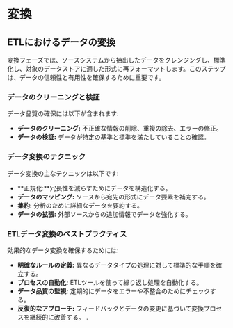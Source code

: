 # 変換

## ETLにおけるデータの変換

変換フェーズでは、ソースシステムから抽出したデータをクレンジングし、標準化し、対象のデータストアに適した形式に再フォーマットします。このステップは、データの信頼性と有用性を確保するために重要です。

### データのクリーニングと検証

データ品質の確保には以下が含まれます:

- **データのクリーニング:** 不正確な情報の削除、重複の除去、エラーの修正。
- **データの検証:** データが特定の基準と標準を満たしていることの確認。

### データ変換のテクニック

データ変換の主なテクニックは以下です:

- **正規化:**冗長性を減らすためにデータを構造化する。
- **データのマッピング:** ソースから宛先の形式にデータ要素を補完する。
- **集約:** 分析のために詳細なデータを要約する。
- **データの拡張:** 外部ソースからの追加情報でデータを強化する。

### ETLデータ変換のベストプラクティス

効果的なデータ変換を確保するためには:

- **明確なルールの定義:** 異なるデータタイプの処理に対して標準的な手順を確立する。
- **プロセスの自動化:** ETLツールを使って繰り返し処理を自動化する。
- **データ品質の監視:** 定期的にデータをエラーや不整合のためにチェックする。
- **反復的なアプローチ:** フィードバックとデータの変更に基づいて変換プロセスを継続的に改善する。
.